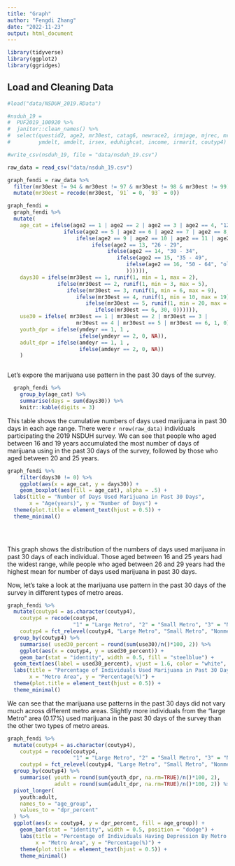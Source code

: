 ```yaml
---
title: "Graph"
author: "Fengdi Zhang"
date: "2022-11-23"
output: html_document
---
```


```r
library(tidyverse)
library(ggplot2)
library(ggridges)
```

## Load and Cleaning Data

```r
#load("data/NSDUH_2019.RData")

#nsduh_19 = 
#  PUF2019_100920 %>% 
#  janitor::clean_names() %>% 
#  select(questid2, age2, mr30est, catag6, newrace2, irmjage, mjrec, mrjmon, 
#         ymdelt, amdelt, irsex, eduhighcat, income, irmarit, coutyp4)

#write_csv(nsduh_19, file = "data/nsduh_19.csv")
```

```r
raw_data = read_csv("data/nsduh_19.csv")

graph_fendi = raw_data %>% 
  filter(mr30est != 94 & mr30est != 97 & mr30est != 98 & mr30est != 99) %>% 
  mutate(mr30est = recode(mr30est, `91` = 0, `93` = 0))

graph_fendi =
  graph_fendi %>% 
  mutate(
    age_cat = ifelse(age2 == 1 | age2 == 2 | age2 == 3 | age2 == 4, "12 - 15",
                  ifelse(age2 == 5 | age2 == 6 | age2 == 7 | age2 == 8, "16 - 19",
                      ifelse(age2 == 9 | age2 == 10 | age2 == 11 | age2 == 12, "20 - 25",
                           ifelse(age2 == 13, "26 - 29", 
                                ifelse(age2 == 14, "30 - 34", 
                                   ifelse(age2 == 15, "35 - 49", 
                                      ifelse(age2 == 16, "50 - 64", "older_than_65" )
                                      )))))),
    days30 = ifelse(mr30est == 1, runif(1, min = 1, max = 2),
                ifelse(mr30est == 2, runif(1, min = 3, max = 5),
                   ifelse(mr30est == 3, runif(1, min = 6, max = 9),
                      ifelse(mr30est == 4, runif(1, min = 10, max = 19),
                         ifelse(mr30est == 5, runif(1, min = 20, max = 29),
                            ifelse(mr30est == 6, 30, 0)))))),
    use30 = ifelse( mr30est == 1 | mr30est == 2 | mr30est == 3 |
                      mr30est == 4 | mr30est == 5 | mr30est == 6, 1, 0),
    youth_dpr = ifelse(ymdeyr == 1, 1 ,
                       ifelse(ymdeyr == 2, 0, NA)),
    adult_dpr = ifelse(amdeyr == 1, 1 ,
                       ifelse(amdeyr == 2, 0, NA))
    )  



```


Let's expore the marijuana use pattern in the past 30 days of the survey. 
```r
  graph_fendi %>% 
    group_by(age_cat) %>% 
    summarise(days = sum(days30)) %>% 
    knitr::kable(digits = 3)
```

This table shows the cumulative numbers of days used marijuana in past 30 days in each age range. There were `r nrow(raw_data)` individuals participating the 2019 NSDUH survey. We can see that people who aged between 16 and 19 years accumulated the most number of days of marijuana using in the past 30 days of the survey, followed by those who aged between 20 and 25 years. 



```r
graph_fendi %>%
    filter(days30 != 0) %>% 
    ggplot(aes(x = age_cat, y = days30)) +
    geom_boxplot(aes(fill = age_cat), alpha = .5) +
  labs(title = "Number of Days Used Marijuana in Past 30 Days", 
       x = "Age(years)", y = "Number of Days") +
  theme(plot.title = element_text(hjust = 0.5)) +
  theme_minimal()

  
  
```

This graph shows the distribution of the numbers of days used marijuana in past 30 days of each individual. Those aged between 16 and 25 years had the widest range, while people who aged between 26 and 29 years had the highest mean for number of days used marijuana in past 30 days.  




Now, let's take a look at the marijuana use pattern in the past 30 days of the survey in different types of metro areas. 
```r
graph_fendi %>% 
  mutate(coutyp4 = as.character(coutyp4),
    coutyp4 = recode(coutyp4, 
                     "1" = "Large Metro", "2" = "Small Metro", "3" = "Nonmetro"),
    coutyp4 = fct_relevel(coutyp4, "Large Metro", "Small Metro", "Nonmetro")) %>% 
  group_by(coutyp4) %>% 
    summarise( used30_percent = round(sum(use30)/n()*100, 2)) %>% 
    ggplot(aes(x = coutyp4, y = used30_percent)) +
    geom_bar(stat = "identity", width = 0.5, fill = "steelblue") +
  geom_text(aes(label = used30_percent), vjust = 1.6, color = "white", size = 3.5) +
  labs(title = "Percentage of Individuals Used Marijuana in Past 30 Days By Metro Area", 
       x = "Metro Area", y = "Percentage(%)") +
  theme(plot.title = element_text(hjust = 0.5)) +
  theme_minimal()
```

We can see that the marijuana use patterns in the past 30 days did not vary much across different metro areas. Slightly more individuals from the "large Metro" area (0.17%) used marijuana in the past 30 days of the survey than the other two types of metro areas. 




```r
graph_fendi %>% 
  mutate(coutyp4 = as.character(coutyp4),
    coutyp4 = recode(coutyp4, 
                     "1" = "Large Metro", "2" = "Small Metro", "3" = "Nonmetro"),
    coutyp4 = fct_relevel(coutyp4, "Large Metro", "Small Metro", "Nonmetro")) %>% 
  group_by(coutyp4) %>% 
    summarise( youth = round(sum(youth_dpr, na.rm=TRUE)/n()*100, 2),
               adult = round(sum(adult_dpr, na.rm=TRUE)/n()*100, 2)) %>% 
  pivot_longer(
    youth:adult,
    names_to = "age_group",
    values_to = "dpr_percent"
  ) %>% 
  ggplot(aes(x = coutyp4, y = dpr_percent, fill = age_group)) +
    geom_bar(stat = "identity", width = 0.5, position = "dodge") + 
    labs(title = "Percentage of Individuals Having Depression By Metro Area",
         x = "Metro Area", y = "Percentage(%)") +
    theme(plot.title = element_text(hjust = 0.5)) +
    theme_minimal()


```